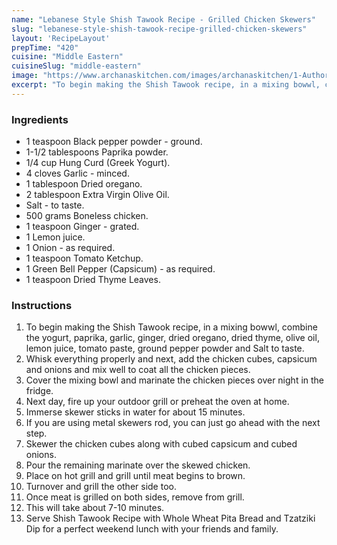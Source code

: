 ---
name: "Lebanese Style Shish Tawook Recipe - Grilled Chicken Skewers"
slug: "lebanese-style-shish-tawook-recipe-grilled-chicken-skewers"
layout: 'RecipeLayout'
prepTime: "420"
cuisine: "Middle Eastern"
cuisineSlug: "middle-eastern"
image: "https://www.archanaskitchen.com/images/archanaskitchen/1-Author/Jyothi_Rajesh/Shish_Tawook.jpg"
excerpt: "To begin making the Shish Tawook recipe, in a mixing bowwl, combine the yogurt, paprika, garlic, ginger, dried oregano, dried thyme, olive oil,  lemon juice, tomato paste, ground pepper powder and Salt to taste"
---

### Ingredients

- 1 teaspoon Black pepper powder - ground.
- 1-1/2 tablespoons Paprika powder.
- 1/4 cup Hung Curd (Greek Yogurt).
- 4 cloves Garlic - minced.
- 1 tablespoon Dried oregano.
- 2 tablespoon Extra Virgin Olive Oil.
- Salt - to taste.
- 500 grams Boneless chicken.
- 1 teaspoon Ginger - grated.
- 1 Lemon juice.
- 1 Onion - as required.
- 1 teaspoon Tomato Ketchup.
- 1 Green Bell Pepper (Capsicum) - as required.
- 1 teaspoon Dried Thyme Leaves.

### Instructions

1. To begin making the Shish Tawook recipe, in a mixing bowwl, combine the yogurt, paprika, garlic, ginger, dried oregano, dried thyme, olive oil,  lemon juice, tomato paste, ground pepper powder and Salt to taste.
1. Whisk everything properly and next, add the chicken cubes, capsicum and onions and mix well to coat all the chicken pieces.
1. Cover the mixing bowl and marinate the chicken pieces over night in the fridge.
1. Next day, fire up your outdoor grill or preheat the oven at home.
1. Immerse skewer sticks in water for about 15 minutes.
1. If you are using metal skewers rod, you can just go ahead with the next step.
1. Skewer the chicken cubes along with cubed capsicum and cubed onions.
1. Pour the remaining marinate over the skewed chicken.
1. Place on hot grill and grill until meat begins to brown.
1. Turnover and grill the other side too.
1. Once meat is grilled on both sides, remove from grill.
1. This will take about 7-10 minutes.
1. Serve Shish Tawook Recipe with Whole Wheat Pita Bread and Tzatziki Dip for a perfect weekend lunch with your friends and family.
